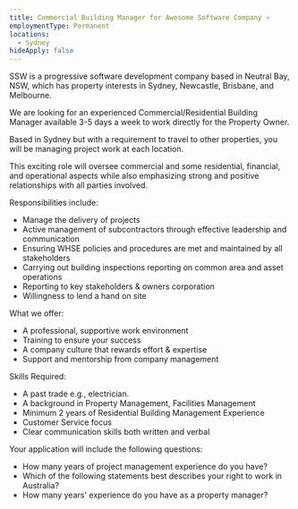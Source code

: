 ```yaml
---
title: Commercial Building Manager for Awesome Software Company ⭐️
employmentType: Permanent
locations:
  - Sydney
hideApply: false
---
```


SSW is a progressive software development company based in Neutral Bay, NSW, which has property interests in Sydney, Newcastle, Brisbane, and Melbourne. 

We are looking for an experienced Commercial/Residential Building Manager available 3-5 days a week to work directly for the Property Owner.

Based in Sydney but with a requirement to travel to other properties, you will be managing project work at each location. 

This exciting role will oversee commercial and some residential, financial, and operational aspects while also emphasizing strong and positive relationships with all parties involved.  

Responsibilities include: 

* Manage the delivery of projects
* Active management of subcontractors through effective leadership and communication 
* Ensuring WHSE policies and procedures are met and maintained by all stakeholders 
* Carrying out building inspections reporting on common area and asset operations 
* Reporting to key stakeholders & owners corporation
* Willingness to lend a hand on site  

What we offer: 

* A professional, supportive work environment 
* Training to ensure your success 
* A company culture that rewards effort & expertise 
* Support and mentorship from company management  

Skills Required: 

* A past trade e.g., electrician. 
* A background in Property Management, Facilities Management
* Minimum 2 years of Residential Building Management Experience 
* Customer Service focus 
* Clear communication skills both written and verbal 

Your application will include the following questions:

* How many years of project management experience do you have?
* Which of the following statements best describes your right to work in Australia?
* How many years' experience do you have as a property manager?
